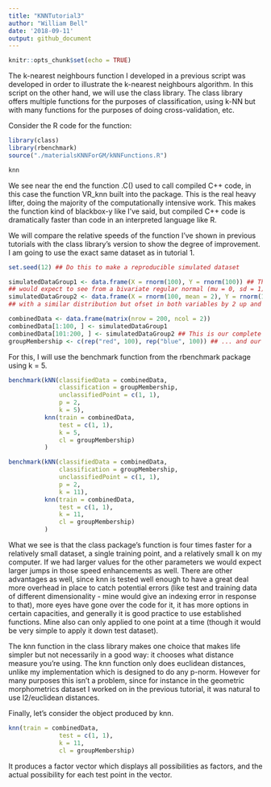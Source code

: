 ```yaml
---
title: "KNNTutorial3"
author: "William Bell"
date: '2018-09-11'
output: github_document
---
```


```r
knitr::opts_chunk$set(echo = TRUE)
```

The k-nearest neighbours function I developed in a previous script was developed in order to illustrate the k-nearest neighbours algorithm.  In this script on the other hand, we will use the class library.  The class library offers multiple functions for the purposes of classification, using k-NN but with many functions for the purposes of doing cross-validation, etc.

Consider the R code for the function:

```r
library(class)
library(rbenchmark)
source("./materialsKNNForGM/kNNFunctions.R")

knn
```

We see near the end the function .C() used to call compiled C++ code, in this case the function VR_knn built into the package.  This is the real heavy lifter, doing the majority of the computationally intensive work.  This makes the function kind of blackbox-y like I've said, but compiled C++ code is dramatically faster than code in an interpreted language like R.

We will compare the relative speeds of the function I've shown in previous tutorials with the class library's version to show the degree of improvement.  I am going to use the exact same dataset as in tutorial 1.

```r

set.seed(12) ## Do this to make a reproducible simulated dataset

simulatedDataGroup1 <- data.frame(X = rnorm(100), Y = rnorm(100)) ## This is the "reds" who are a group of widgits displaying values one
## would expect to see from a bivariate regular normal (mu = 0, sd = 1) between two independent variables.
simulatedDataGroup2 <- data.frame(X = rnorm(100, mean = 2), Y = rnorm(100, mean = 2)) ## This is the "blues" who are a group of widgits
## with a similar distribution but ofset in both variables by 2 up and to the right.

combinedData <- data.frame(matrix(nrow = 200, ncol = 2))                                                                    
combinedData[1:100, ] <- simulatedDataGroup1
combinedData[101:200, ] <- simulatedDataGroup2 ## This is our complete simulated dataset
groupMembership <- c(rep("red", 100), rep("blue", 100)) ## ... and our record of their group membership.

```

For this, I will use the benchmark function from the rbenchmark package using k = 5.

```r
benchmark(kNN(classifiedData = combinedData, 
              classification = groupMembership, 
              unclassifiedPoint = c(1, 1), 
              p = 2, 
              k = 5), 
          knn(train = combinedData, 
              test = c(1, 1), 
              k = 5, 
              cl = groupMembership)
          )

benchmark(kNN(classifiedData = combinedData, 
              classification = groupMembership, 
              unclassifiedPoint = c(1, 1), 
              p = 2, 
              k = 11), 
          knn(train = combinedData, 
              test = c(1, 1), 
              k = 11, 
              cl = groupMembership)
          )
```

What we see is that the class package's function is four times faster for a relatively small dataset, a single training point, and a relatively small k on my computer.  If we had larger values for the other parameters we would expect larger jumps in those speed enhancements as well.  There are other advantages as well, since knn is tested well enough to have a great deal more overhead in place to catch potential errors (like test and training data of different dimensionality - mine would give an indexing error in response to that), more eyes have gone over the code for it, it has more options in certain capacities, and generally it is good practice to use established functions.  Mine also can only applied to one point at a time (though it would be very simple to apply it down test dataset).

The knn function in the class library makes one choice that makes life simpler but not necessarily in a good way: it chooses what distance measure you're using.  The knn function only does euclidean distances, unlike my implementation which is designed to do any p-norm.  However for many purposes this isn't a problem, since for instance in the geometric morphometrics dataset I worked on in the previous tutorial, it was natural to use l2/euclidean distances.

Finally, let's consider the object produced by knn.

```r

knn(train = combinedData, 
              test = c(1, 1), 
              k = 11, 
              cl = groupMembership)

```

It produces a factor vector which displays all possibilities as factors, and the actual possibility for each test point in the vector.  